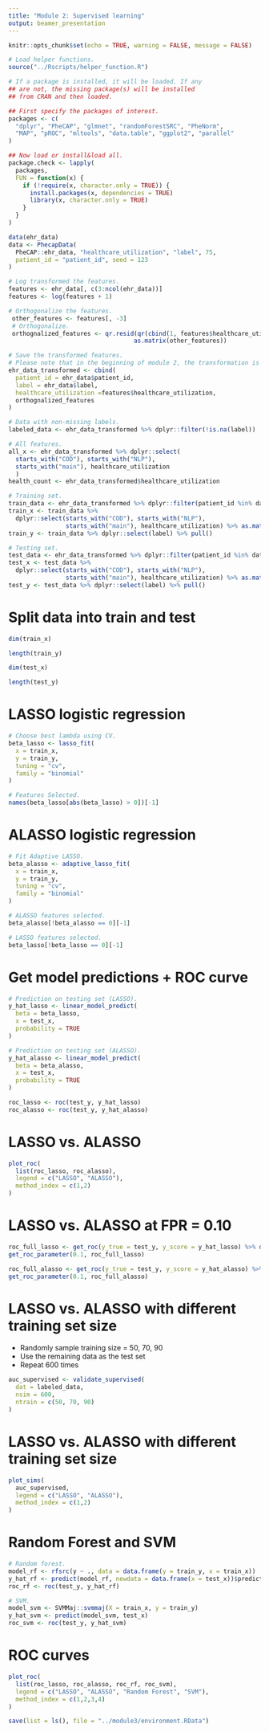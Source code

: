 ```yaml
---
title: "Module 2: Supervised learning"
output: beamer_presentation
---
```


```r
knitr::opts_chunk$set(echo = TRUE, warning = FALSE, message = FALSE)

# Load helper functions.
source("../Rscripts/helper_function.R")
```

```r
# If a package is installed, it will be loaded. If any
## are not, the missing package(s) will be installed
## from CRAN and then loaded.

## First specify the packages of interest.
packages <- c(
  "dplyr", "PheCAP", "glmnet", "randomForestSRC", "PheNorm",
  "MAP", "pROC", "mltools", "data.table", "ggplot2", "parallel"
)

## Now load or install&load all.
package.check <- lapply(
  packages,
  FUN = function(x) {
    if (!require(x, character.only = TRUE)) {
      install.packages(x, dependencies = TRUE)
      library(x, character.only = TRUE)
    }
  }
)
```

```r
data(ehr_data)
data <- PhecapData(
  PheCAP::ehr_data, "healthcare_utilization", "label", 75,
  patient_id = "patient_id", seed = 123
)
```


```r
# Log transformed the features. 
features <- ehr_data[, c(3:ncol(ehr_data))]
features <- log(features + 1)

# Orthogonalize the features. 
 other_features <- features[, -3]
 # Orthogonalize. 
 orthognalized_features <- qr.resid(qr(cbind(1, features$healthcare_utilization)), 
                                   as.matrix(other_features))

# Save the transformed features. 
# Please note that in the beginning of module 2, the transformation is also performed.
ehr_data_transformed <- cbind(
  patient_id = ehr_data$patient_id,
  label = ehr_data$label, 
  healthcare_utilization =features$healthcare_utilization, 
  orthognalized_features
) 
```


```r
# Data with non-missing labels.
labeled_data <- ehr_data_transformed %>% dplyr::filter(!is.na(label))

# All features.
all_x <- ehr_data_transformed %>% dplyr::select(
  starts_with("COD"), starts_with("NLP"),
  starts_with("main"), healthcare_utilization
  )
health_count <- ehr_data_transformed$healthcare_utilization

# Training set.
train_data <- ehr_data_transformed %>% dplyr::filter(patient_id %in% data$training_set)
train_x <- train_data %>%
  dplyr::select(starts_with("COD"), starts_with("NLP"),
                starts_with("main"), healthcare_utilization) %>% as.matrix()
train_y <- train_data %>% dplyr::select(label) %>% pull()

# Testing set.
test_data <- ehr_data_transformed %>% dplyr::filter(patient_id %in% data$validation_set)
test_x <- test_data %>%
  dplyr::select(starts_with("COD"), starts_with("NLP"),
                starts_with("main"), healthcare_utilization) %>% as.matrix()
test_y <- test_data %>% dplyr::select(label) %>% pull()
```

# Split data into train and test 

```r
dim(train_x)
```

```r
length(train_y)
```

```r
dim(test_x)
```

```r
length(test_y)
```

# LASSO logistic regression

```r
# Choose best lambda using CV.
beta_lasso <- lasso_fit(
  x = train_x, 
  y = train_y, 
  tuning = "cv", 
  family = "binomial"
)
```

\tiny
```r
# Features Selected.
names(beta_lasso[abs(beta_lasso) > 0])[-1]
```

# ALASSO logistic regression

\tiny
```r
# Fit Adaptive LASSO.
beta_alasso <- adaptive_lasso_fit(
  x = train_x, 
  y = train_y, 
  tuning = "cv", 
  family = "binomial"
)
```

```r
# ALASSO features selected. 
beta_alasso[!beta_alasso == 0][-1]
```

```r
# LASSO features selected.
beta_lasso[!beta_lasso == 0][-1]
```

# Get model predictions + ROC curve

```r
# Prediction on testing set (LASSO).
y_hat_lasso <- linear_model_predict(
  beta = beta_lasso, 
  x = test_x, 
  probability = TRUE
)
```

```r
# Prediction on testing set (ALASSO).
y_hat_alasso <- linear_model_predict(
  beta = beta_alasso, 
  x = test_x,
  probability = TRUE
)
```

```r
roc_lasso <- roc(test_y, y_hat_lasso)
roc_alasso <- roc(test_y, y_hat_alasso)
```

# LASSO vs. ALASSO

```r
plot_roc(
  list(roc_lasso, roc_alasso), 
  legend = c("LASSO", "ALASSO"), 
  method_index = c(1,2)
)
```

# LASSO vs. ALASSO at FPR = 0.10

\tiny
```r
roc_full_lasso <- get_roc(y_true = test_y, y_score = y_hat_lasso) %>% data.frame()
get_roc_parameter(0.1, roc_full_lasso)
```

```r
roc_full_alasso <- get_roc(y_true = test_y, y_score = y_hat_alasso) %>% data.frame()
get_roc_parameter(0.1, roc_full_alasso)
```

# LASSO vs. ALASSO with different training set size

- Randomly sample training size = 50, 70, 90
- Use the remaining data as the test set 
- Repeat 600 times

```r
auc_supervised <- validate_supervised(
  dat = labeled_data, 
  nsim = 600, 
  ntrain = c(50, 70, 90)
)
```

# LASSO vs. ALASSO with different training set size

```r
plot_sims(
  auc_supervised, 
  legend = c("LASSO", "ALASSO"), 
  method_index = c(1,2)
)
```

# Random Forest and SVM

\tiny
```r
# Random forest.
model_rf <- rfsrc(y ~ ., data = data.frame(y = train_y, x = train_x))
y_hat_rf <- predict(model_rf, newdata = data.frame(x = test_x))$predicted
roc_rf <- roc(test_y, y_hat_rf)
```

```r
# SVM.
model_svm <- SVMMaj::svmmaj(X = train_x, y = train_y)
y_hat_svm <- predict(model_svm, test_x)
roc_svm <- roc(test_y, y_hat_svm)
```

# ROC curves

```r
plot_roc(
  list(roc_lasso, roc_alasso, roc_rf, roc_svm), 
  legend = c("LASSO", "ALASSO", "Random Forest", "SVM"),
  method_index = c(1,2,3,4)
)
```

```r
save(list = ls(), file = "../module3/environment.RData")
```
